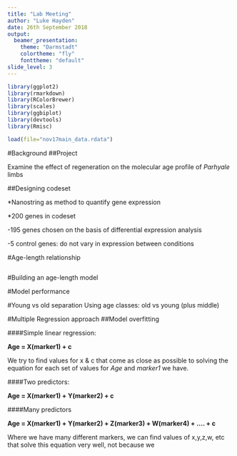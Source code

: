 ```yaml
---
title: "Lab Meeting"
author: "Luke Hayden"
date: 26th September 2018
output:
  beamer_presentation:
    theme: "Darmstadt"
    colortheme: "fly"
    fonttheme: "default"
slide_level: 3
---
```




```r
library(ggplot2)
library(rmarkdown)
library(RColorBrewer)
library(scales)
library(ggbiplot)
library(devtools)
library(Rmisc)

load(file="nov17main_data.rdata")

```



#Background
##Project

Examine the effect of regeneration on the molecular age profile of *Parhyale* limbs

##Designing codeset

*Nanostring as method to quantify gene expression

*200 genes in codeset

-195 genes chosen on the basis of differential expression analysis 

-5 control genes: do not vary in expression between conditions


#Age-length relationship

```r



````

#Building an age-length model


#Model performance

#Young vs old separation
Using age classes: old vs young (plus middle)

#Multiple Regression approach
##Model overfitting

####Simple linear regression: 

**Age = X(marker1) + c**

We try to find values for x & c that come as close as possible to solving the equation for each set of values for *Age* and *marker1* we have. 

####Two predictors:

**Age = X(marker1) + Y(marker2) + c**

####Many predictors

**Age = X(marker1) + Y(marker2) + Z(marker3) + W(marker4) + .... + c**


Where we have many different markers, we can find values of x,y,z,w, etc that solve this equation very well, not because we 

#






